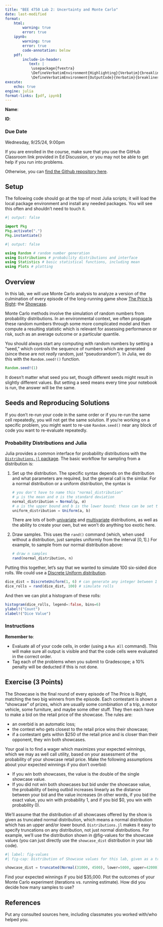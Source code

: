 ```yaml
---
title: "BEE 4750 Lab 2: Uncertainty and Monte Carlo"
date: last-modified
format:
    html:        
        warning: true
        error: true
    ipynb:
        warning: true
        error: true
        code-annotation: below
    pdf:
        include-in-header: 
           text: |
            \usepackage{fvextra}
            \DefineVerbatimEnvironment{Highlighting}{Verbatim}{breaklines,commandchars=\\\{\}}
            \DefineVerbatimEnvironment{OutputCode}{Verbatim}{breaklines,commandchars=\\\{\}}
execute: 
    echo: true
engine: julia
format-links: [pdf, ipynb]
---
```


::: {.content-visible when-format="ipynb"}
::: {.cell .markdown}
**Name**:

**ID**:
:::
:::

::: {.callout-important icon=false}
### Due Date

Wednesday, 9/25/24, 9:00pm
:::

::: {.content-visible when-format="html"}

:::{.callout-caution}

If you are enrolled in the course, make sure that you use the GitHub Classroom link provided in Ed Discussion, or you may not be able to get help if you run into problems.

Otherwise, you can [find the Github repository here]({{< var github_org.repo >}}/lab02).

:::

:::

## Setup

The following code should go at the top of most Julia scripts; it will load the local package environment and install any needed packages. You will see this often and shouldn't need to touch it.

```julia
#| output: false

import Pkg
Pkg.activate(".")
Pkg.instantiate()
```

```julia
#| output: false

using Random # random number generation
using Distributions # probability distributions and interface
using Statistics # basic statistical functions, including mean
using Plots # plotting
```


## Overview

In this lab, we will use Monte Carlo analysis to analyze a version of the culmination of every episode of the long-running game show [The Price Is Right](https://en.wikipedia.org/wiki/The_Price_Is_Right): the [Showcase](https://en.wikipedia.org/wiki/The_Price_Is_Right#Showcase). 

Monte Carlo methods involve the simulation of random numbers from probability distributions. In an environmental context, we often propagate these random numbers through some more complicated model and then compute a resulting statistic which is relevant for assessing performance or risk, such as an average outcome or a particular quantile.

You should always start any computing with random numbers by setting a "seed," which controls the sequence of numbers which are generated (since these are not *really* random, just "pseudorandom"). In Julia, we do this with the `Random.seed!()` function.

```julia
Random.seed!(1)
```

It doesn't matter what seed you set, though different seeds might result in slightly different values. But setting a seed means every time your notebook is run, the answer will be the same.

::: {.callout-warning}
## Seeds and Reproducing Solutions

If you don't re-run your code in the same order or if you re-run the same cell repeatedly, you will not get the same solution. If you're working on a specific problem, you might want to re-use `Random.seed()` near any block of code you want to re-evaluate repeatedly.
:::

### Probability Distributions and Julia

Julia provides a common interface for probability distributions with the [`Distributions.jl` package](https://juliastats.org/Distributions.jl/stable/). The basic workflow for sampling from a distribution is:

1. Set up the distribution. The specific syntax depends on the distribution and what parameters are required, but the general call is the similar. For a normal distribution or a uniform distribution, the syntax is
   
    ```julia
    # you don't have to name this "normal_distribution"
    # μ is the mean and σ is the standard deviation
    normal_distribution = Normal(μ, σ)
    # a is the upper bound and b is the lower bound; these can be set to +Inf or -Inf for an unbounded distribution in one or both directions.
    uniform_distribution = Uniform(a, b)
    ```

    There are lots of both [univariate](https://juliastats.org/Distributions.jl/stable/univariate/#Index) and [multivariate](https://juliastats.org/Distributions.jl/stable/multivariate/) distributions, as well as the ability to create your own, but we won't do anything too exotic here.
2. Draw samples. This uses the `rand()` command (which, when used without a distribution, just samples uniformly from the interval $[0, 1]$.) For example, to sample from our normal distribution above:
   
    ```julia
    # draw n samples
    rand(normal_distribution, n)
    ```

Putting this together, let's say that we wanted to simulate 100 six-sided dice rolls. We could use a [Discrete Uniform distribution](https://juliastats.org/Distributions.jl/stable/univariate/#Distributions.DiscreteUniform).

```julia
dice_dist = DiscreteUniform(1, 6) # can generate any integer between 1 and 6
dice_rolls = rand(dice_dist, 100) # simulate rolls
```

And then we can plot a histogram of these rolls:
```julia
histogram(dice_rolls, legend=:false, bins=6)
ylabel!("Count")
xlabel!("Dice Value")
```

### Instructions

**Remember to**:

-   Evaluate all of your code cells, in order (using a `Run All`
    command). This will make sure all output is visible and that the
    code cells were evaluated in the correct order.
-   Tag each of the problems when you submit to Gradescope; a 10%
    penalty will be deducted if this is not done.


## Exercise (3 Points)

The Showcase is the final round of every episode of The Price is Right, matching the two big winners from the episode. Each contestant is shown a "showcase" of prizes, which are usually some combination of a trip, a motor vehicle, some furniture, and maybe some other stuff. They then each have to make a bid on the retail price of the showcase. The rules are:

* an overbid is an automatic loss;
* the contest who gets closest to the retail price wins their showcase;
* if a contestant gets within \$250 of the retail price and is closer than their opponent, they win both showcases.


Your goal is to find a wager which maximizes your expected winnings, which we may as well call utility, based on your assessment of the probability of your showcase retail price. Make the following assumptions about your expected winnings if you don't overbid:

* If you win both showcases, the value is the double of the single showcase value. 
* If you did not win both showcases but bid under the showcase value, the probability of being outbid increases linearly as the distance between your bid and the value increases (in other words, if you bid the exact value, you win with probability 1, and if you bid \$0, you win with probability 0).

We'll assume that the distribution of all showcases offered by the show is given as truncated normal distribution, which means a normal distribution which has an upper and/or lower bound. `Distributions.jl` makes it easy to specify truncations on any distribution, not just normal distributions. For example, we'll use the distribution shown in @fig-values for the showcase values (you can just directly use the `showcase_dist` distribution in your lab code).

```julia
#| label: fig-values
#| fig-cap: Distribution of Showcase values for this lab, given as a truncated normal distribution.

showcase_dist = truncated(Normal(31000, 4500), lower=5000, upper=42000)
```

Find your expected winnings if you bid $35,000. Plot the outcomes of your Monte Carlo experiment (iterations vs. running estimate). How did you decide how many samples to use?


::: {.cell .markdown}

## References

Put any consulted sources here, including classmates you worked with/who helped you.
:::